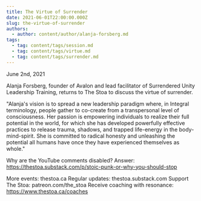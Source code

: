 ```yaml
---
title: The Virtue of Surrender
date: 2021-06-01T22:00:00.000Z
slug: the-virtue-of-surrender
authors:
  - author: content/author/alanja-forsberg.md
tags:
  - tag: content/tags/session.md
  - tag: content/tags/virtue.md
  - tag: content/tags/surrender.md
---
```


June 2nd, 2021

Alanja Forsberg, founder of Avalon and lead facilitator of Surrendered Unity Leadership Training, returns to The Stoa to discuss the virtue of surrender.
 
"Alanja's vision is to spread a new leadership paradigm where, in Integral terminology, people gather to co-create from a transpersonal level of consciousness. Her passion is empowering individuals to realize their full potential in the world, for which she has developed powerfully effective practices to release trauma, shadows, and trapped life-energy in the body-mind-spirit. She is committed to radical honesty and unleashing the potential all humans have once they have experienced themselves as whole."

Why are the YouTube comments disabled? Answer: https://thestoa.substack.com/p/stoic-punk-or-why-you-should-stop

More events: thestoa.ca
Regular updates: thestoa.substack.com
Support The Stoa: patreon.com/the_stoa
Receive coaching with resonance: https://www.thestoa.ca/coaches
